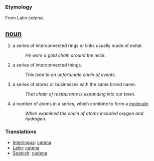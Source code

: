 === Etymology ===
From Latin ''catena''.

== [[noun]] ==
#a series of interconnected rings or links usually made of metal. 
#:''He wore a gold chain around the neck''.
#a series of interconnected things.
#:''This lead to an unfortunate chain of events''.
#a series of stores or businesses with the same brand name.
#:''That chain of restaurants is expanding into our town''.
#a number of atoms in a series, which combine to form a [[molecule]].
#:''When examined the chain of atoms included oxygen and hydrogen''.

=== Translations ===
*[[Interlingua]]: [[catena]]
*[[Latin]]: [[catena]]
*[[Spanish]]: [[cadena]]